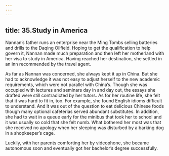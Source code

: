 ```yaml
---
---
---
```

title: 35.Study in America
---






Nannan’s father runs an enterprise near the Ming Tombs selling batteries and drills to the Daqing Oilfield. Hoping to get the qualification to help govern it, Nannan made much preparation and then left her motherland with her visa to study in America. Having reached her destination, she settled in an inn recommended by the travel agent.

As far as Nannan was concerned, she always kept it up in China. But she had to acknowledge it was not easy to adjust herself to the new academic requirements, which were not parallel with China’s. Though she was occupied with lectures and seminars day in and day out, the essays she drafted were still contradicted by her tutors. As for her routine life, she felt that it was hard to fit in, too. For example, she found English idioms difficult to understand. And it was out of the question to eat delicious Chinese foods though many optional cafeterias served abundant substitutes. In addition, she had to wait in a queue early for the minibus that took her to school and it was usually so cold that she felt numb. What bothered her most was that she received no apology when her sleeping was disturbed by a barking dog in a shopkeeper’s cage.

Luckily, with her parents comforting her by videophone, she became autonomous soon and eventually got her bachelor’s degree successfully.